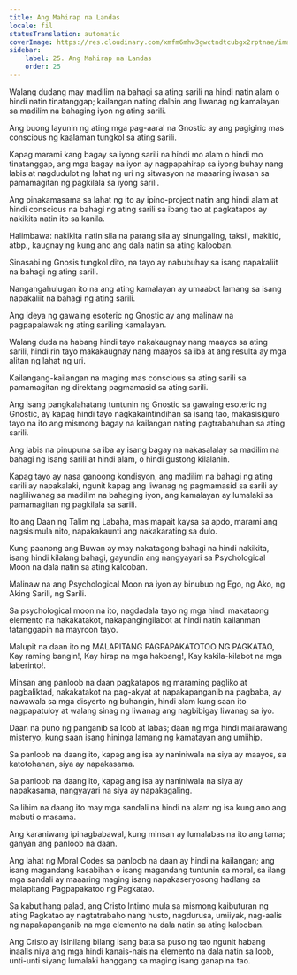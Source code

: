 ```yaml
---
title: Ang Mahirap na Landas
locale: fil
statusTranslation: automatic
coverImage: https://res.cloudinary.com/xmfm6mhw3gwctndtcubgx2rptnae/image/upload/v1741354419/small_cover_la_gran_rebelion_28716e29d2.webp
sidebar:
    label: 25. Ang Mahirap na Landas
    order: 25
---
```

Walang dudang may madilim na bahagi sa ating sarili na hindi natin alam o hindi natin tinatanggap; kailangan nating dalhin ang liwanag ng kamalayan sa madilim na bahaging iyon ng ating sarili.

Ang buong layunin ng ating mga pag-aaral na Gnostic ay ang pagiging mas conscious ng kaalaman tungkol sa ating sarili.

Kapag marami kang bagay sa iyong sarili na hindi mo alam o hindi mo tinatanggap, ang mga bagay na iyon ay nagpapahirap sa iyong buhay nang labis at nagdudulot ng lahat ng uri ng sitwasyon na maaaring iwasan sa pamamagitan ng pagkilala sa iyong sarili.

Ang pinakamasama sa lahat ng ito ay ipino-project natin ang hindi alam at hindi conscious na bahagi ng ating sarili sa ibang tao at pagkatapos ay nakikita natin ito sa kanila.

Halimbawa: nakikita natin sila na parang sila ay sinungaling, taksil, makitid, atbp., kaugnay ng kung ano ang dala natin sa ating kalooban.

Sinasabi ng Gnosis tungkol dito, na tayo ay nabubuhay sa isang napakaliit na bahagi ng ating sarili.

Nangangahulugan ito na ang ating kamalayan ay umaabot lamang sa isang napakaliit na bahagi ng ating sarili.

Ang ideya ng gawaing esoteric ng Gnostic ay ang malinaw na pagpapalawak ng ating sariling kamalayan.

Walang duda na habang hindi tayo nakakaugnay nang maayos sa ating sarili, hindi rin tayo makakaugnay nang maayos sa iba at ang resulta ay mga alitan ng lahat ng uri.

Kailangang-kailangan na maging mas conscious sa ating sarili sa pamamagitan ng direktang pagmamasid sa ating sarili.

Ang isang pangkalahatang tuntunin ng Gnostic sa gawaing esoteric ng Gnostic, ay kapag hindi tayo nagkakaintindihan sa isang tao, makasisiguro tayo na ito ang mismong bagay na kailangan nating pagtrabahuhan sa ating sarili.

Ang labis na pinupuna sa iba ay isang bagay na nakasalalay sa madilim na bahagi ng isang sarili at hindi alam, o hindi gustong kilalanin.

Kapag tayo ay nasa ganoong kondisyon, ang madilim na bahagi ng ating sarili ay napakalaki, ngunit kapag ang liwanag ng pagmamasid sa sarili ay nagliliwanag sa madilim na bahaging iyon, ang kamalayan ay lumalaki sa pamamagitan ng pagkilala sa sarili.

Ito ang Daan ng Talim ng Labaha, mas mapait kaysa sa apdo, marami ang nagsisimula nito, napakakaunti ang nakakarating sa dulo.

Kung paanong ang Buwan ay may nakatagong bahagi na hindi nakikita, isang hindi kilalang bahagi, gayundin ang nangyayari sa Psychological Moon na dala natin sa ating kalooban.

Malinaw na ang Psychological Moon na iyon ay binubuo ng Ego, ng Ako, ng Aking Sarili, ng Sarili.

Sa psychological moon na ito, nagdadala tayo ng mga hindi makataong elemento na nakakatakot, nakapangingilabot at hindi natin kailanman tatanggapin na mayroon tayo.

Malupit na daan ito ng MALAPITANG PAGPAPAKATOTOO NG PAGKATAO, Kay raming bangin!, Kay hirap na mga hakbang!, Kay kakila-kilabot na mga laberinto!.

Minsan ang panloob na daan pagkatapos ng maraming pagliko at pagbaliktad, nakakatakot na pag-akyat at napakapanganib na pagbaba, ay nawawala sa mga disyerto ng buhangin, hindi alam kung saan ito nagpapatuloy at walang sinag ng liwanag ang nagbibigay liwanag sa iyo.

Daan na puno ng panganib sa loob at labas; daan ng mga hindi mailarawang misteryo, kung saan isang hininga lamang ng kamatayan ang umiihip.

Sa panloob na daang ito, kapag ang isa ay naniniwala na siya ay maayos, sa katotohanan, siya ay napakasama.

Sa panloob na daang ito, kapag ang isa ay naniniwala na siya ay napakasama, nangyayari na siya ay napakagaling.

Sa lihim na daang ito may mga sandali na hindi na alam ng isa kung ano ang mabuti o masama.

Ang karaniwang ipinagbabawal, kung minsan ay lumalabas na ito ang tama; ganyan ang panloob na daan.

Ang lahat ng Moral Codes sa panloob na daan ay hindi na kailangan; ang isang magandang kasabihan o isang magandang tuntunin sa moral, sa ilang mga sandali ay maaaring maging isang napakaseryosong hadlang sa malapitang Pagpapakatoo ng Pagkatao.

Sa kabutihang palad, ang Cristo Intimo mula sa mismong kaibuturan ng ating Pagkatao ay nagtatrabaho nang husto, nagdurusa, umiiyak, nag-aalis ng napakapanganib na mga elemento na dala natin sa ating kalooban.

Ang Cristo ay isinilang bilang isang bata sa puso ng tao ngunit habang inaalis niya ang mga hindi kanais-nais na elemento na dala natin sa loob, unti-unti siyang lumalaki hanggang sa maging isang ganap na tao.


